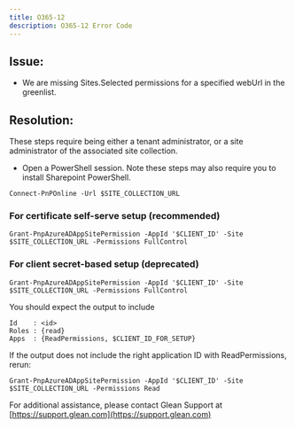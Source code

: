 ```yaml
---
title: O365-12
description: O365-12 Error Code
---
```


## Issue:

- We are missing Sites.Selected permissions for a specified webUrl in the greenlist.

## Resolution:

These steps require being either a tenant administrator, or a site administrator of the associated site collection.

- Open a PowerShell session. Note these steps may also require you to install Sharepoint PowerShell.

```
Connect-PnPOnline -Url $SITE_COLLECTION_URL
```

### For certificate self-serve setup (recommended)

```
Grant-PnpAzureADAppSitePermission -AppId '$CLIENT_ID' -Site $SITE_COLLECTION_URL -Permissions FullControl
```

### For client secret-based setup (deprecated)

```
Grant-PnpAzureADAppSitePermission -AppId '$CLIENT_ID' -Site $SITE_COLLECTION_URL -Permissions FullControl
```

You should expect the output to include

```
Id    : <id>
Roles : {read}
Apps  : {ReadPermissions, $CLIENT_ID_FOR_SETUP}
```

If the output does not include the right application ID with ReadPermissions, rerun:

```
Grant-PnpAzureADAppSitePermission -AppId '$CLIENT_ID' -Site $SITE_COLLECTION_URL -Permissions Read
```

For additional assistance, please contact Glean Support at [https://support.glean.com](https://support.glean.com)
